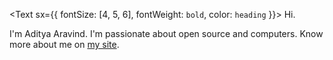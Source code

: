 <Text sx={{ fontSize: [4, 5, 6], fontWeight: `bold`, color: `heading` }}>
  Hi.
</Text>

I'm Aditya Aravind. I'm passionate about open source and computers. Know more about me
on [my site](https://www.superraptor911.tech/).
